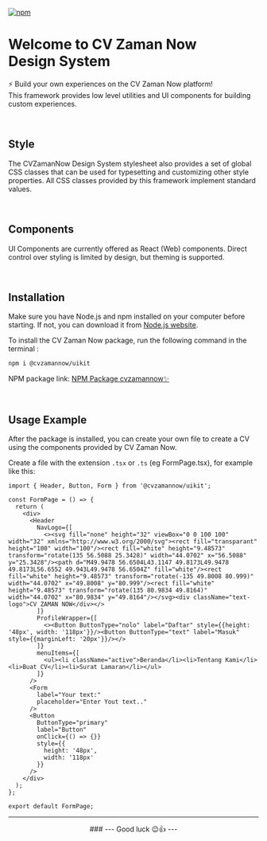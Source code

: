 

<Meta title="Introduction/Welcome" />

<InPage>

[![npm](https://img.shields.io/npm/v/@cvzamannow/uikit?style=flat&color=#FFA824)](https://www.npmjs.com/package/@cvzamannow/uikit)


#  Welcome to <a>CV Zaman Now</a><br/> Design System


⚡ Build your own experiences on the CV Zaman Now platform!<br/>
This framework provides low level utilities and UI components for building custom experiences.


<br/>

## Style

The CVZamanNow Design System stylesheet also provides a set of global CSS classes that can be used for typesetting and customizing other style properties. 
All CSS classes provided by this framework implement standard values.

<br/>

## Components

UI Components are currently offered as React (Web) components. Direct control over styling is limited by design, but theming is supported.

<br/>


## Installation

Make sure you have Node.js and npm installed on your computer before starting. If not, you can download it from [Node.js website](https://nodejs.org/).

To install the CV Zaman Now package, run the following command in the terminal :

```bash
npm i @cvzamannow/uikit
```
NPM package link: [NPM Package cvzamannow✨](https://www.npmjs.com/package/@cvzamannow/uikit)

<br/>


## Usage Example

After the package is installed, you can create your own file to create a CV using the components provided by CV Zaman Now.

Create a file with the extension `.tsx` or `.ts` (eg FormPage.tsx), for example like this:

```tsx
import { Header, Button, Form } from '@cvzamannow/uikit';

const FormPage = () => {
  return (
    <div>
      <Header
        NavLogo={[
          <><svg fill="none" height="32" viewBox="0 0 100 100" width="32" xmlns="http://www.w3.org/2000/svg"><rect fill="transparant" height="100" width="100"/><rect fill="white" height="9.48573" transform="rotate(135 56.5088 25.3428)" width="44.0702" x="56.5088" y="25.3428"/><path d="M49.9478 56.6504L43.1147 49.8173L49.9478 49.8173L56.6552 49.943L49.9478 56.6504Z" fill="white"/><rect fill="white" height="9.48573" transform="rotate(-135 49.8008 80.999)" width="44.0702" x="49.8008" y="80.999"/><rect fill="white" height="9.48573" transform="rotate(135 80.9834 49.8164)" width="44.0702" x="80.9834" y="49.8164"/></svg><div className="text-logo">CV ZAMAN NOW</div></>
        ]}
        ProfileWrapper={[
          <><Button ButtonType="nolo" label="Daftar" style={{height: '48px', width: '118px'}}/><Button ButtonType="text" label="Masuk" style={{marginLeft: '20px'}}/></>
        ]}
        menuItems={[
          <ul><li className="active">Beranda</li><li>Tentang Kami</li><li>Buat CV</li><li>Surat Lamaran</li></ul>
        ]}
      />
      <Form
        label="Your text:"
        placeholder="Enter Yout text.."
      />
      <Button
        ButtonType="primary"
        label="Button"
        onClick={() => {}}
        style={{
          height: '48px',
          width: '118px'
        }}
      />
    </div>
  );
};

export default FormPage;
```
---
<center>
### --- Good luck 😉👍 ---
</center>

</InPage>